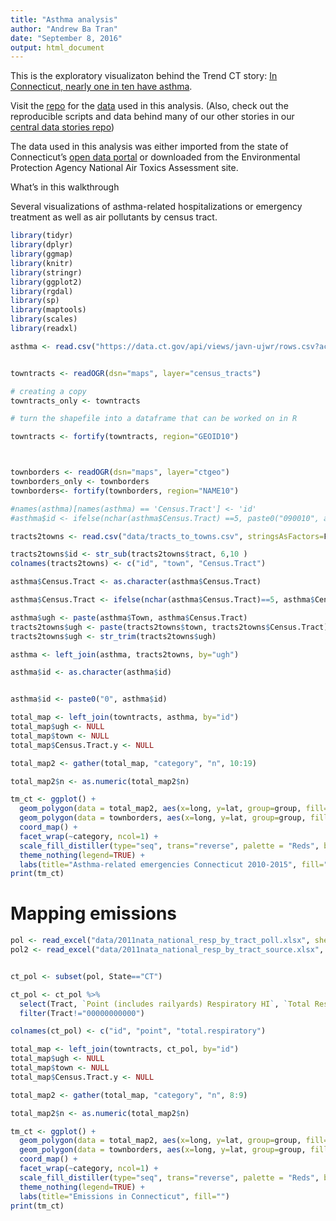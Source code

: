 ```yaml
---
title: "Asthma analysis"
author: "Andrew Ba Tran"
date: "September 8, 2016"
output: html_document
---
```


This is the exploratory visualizaton behind the Trend CT story: [In Connecticut, nearly one in ten have asthma](http://trendct.org/2016/09/13/asthma-in-connecticut/).

Visit the [repo](https://github.com/trendct-data/asthma-ct/) for the [data](https://github.com/trendct-data/asthma/tree/master/data) used in this analysis. (Also, check out the reproducible scripts and data behind many of our other stories in our [central data stories repo](https://github.com/trendct-data))

The data used in this analysis was either imported from the state of Connecticut's [open data portal](https://data.ct.gov/Health-and-Human-Services/Combined-Asthma-Emergency-Department-and-Hospitali/javn-ujwr) or downloaded from the Environmental Protection Agency National Air Toxics Assessment site.

What’s in this walkthrough

Several visualizations of asthma-related hospitalizations or emergency treatment as well as air pollutants by census tract.

```r
library(tidyr)
library(dplyr)
library(ggmap)
library(knitr)
library(stringr)
library(ggplot2)
library(rgdal)
library(sp)
library(maptools)
library(scales)
library(readxl)

asthma <- read.csv("https://data.ct.gov/api/views/javn-ujwr/rows.csv?accessType=DOWNLOAD", stringsAsFactors=F)


towntracts <- readOGR(dsn="maps", layer="census_tracts")

# creating a copy
towntracts_only <- towntracts

# turn the shapefile into a dataframe that can be worked on in R

towntracts <- fortify(towntracts, region="GEOID10")



townborders <- readOGR(dsn="maps", layer="ctgeo")
townborders_only <- townborders
townborders<- fortify(townborders, region="NAME10")

#names(asthma)[names(asthma) == 'Census.Tract'] <- 'id'
#asthma$id <- ifelse(nchar(asthma$Census.Tract) ==5, paste0("090010", asthma$Census.Tract), paste0("09009", asthma$Census.Tract))

tracts2towns <- read.csv("data/tracts_to_towns.csv", stringsAsFactors=F)

tracts2towns$id <- str_sub(tracts2towns$tract, 6,10 )
colnames(tracts2towns) <- c("id", "town", "Census.Tract")

asthma$Census.Tract <- as.character(asthma$Census.Tract)

asthma$Census.Tract <- ifelse(nchar(asthma$Census.Tract)==5, asthma$Census.Tract, str_sub(asthma$Census.Tract, 2,6 ))

asthma$ugh <- paste(asthma$Town, asthma$Census.Tract)
tracts2towns$ugh <- paste(tracts2towns$town, tracts2towns$Census.Tract)
tracts2towns$ugh <- str_trim(tracts2towns$ugh)

asthma <- left_join(asthma, tracts2towns, by="ugh")

asthma$id <- as.character(asthma$id)


asthma$id <- paste0("0", asthma$id)

total_map <- left_join(towntracts, asthma, by="id")
total_map$ugh <- NULL
total_map$town <- NULL
total_map$Census.Tract.y <- NULL

total_map2 <- gather(total_map, "category", "n", 10:19)

total_map2$n <- as.numeric(total_map2$n)

tm_ct <- ggplot() +
  geom_polygon(data = total_map2, aes(x=long, y=lat, group=group, fill=n), color = "black", size=0.2) +
  geom_polygon(data = townborders, aes(x=long, y=lat, group=group, fill=total), color = "black", fill=NA, size=0.5) +
  coord_map() +
  facet_wrap(~category, ncol=1) +
  scale_fill_distiller(type="seq", trans="reverse", palette = "Reds", breaks=pretty_breaks(n=10)) +
  theme_nothing(legend=TRUE) +
  labs(title="Asthma-related emergencies Connecticut 2010-2015", fill="")
print(tm_ct)

```


# Mapping emissions

```r

pol <- read_excel("data/2011nata_national_resp_by_tract_poll.xlsx", sheet=1)
pol2 <- read_excel("data/2011nata_national_resp_by_tract_source.xlsx", sheet=1)


ct_pol <- subset(pol, State=="CT")

ct_pol <- ct_pol %>%
  select(Tract, `Point (includes railyards) Respiratory HI`, `Total Respiratory HI`) %>%
  filter(Tract!="00000000000")

colnames(ct_pol) <- c("id", "point", "total.respiratory")

total_map <- left_join(towntracts, ct_pol, by="id")
total_map$ugh <- NULL
total_map$town <- NULL
total_map$Census.Tract.y <- NULL

total_map2 <- gather(total_map, "category", "n", 8:9)

total_map2$n <- as.numeric(total_map2$n)

tm_ct <- ggplot() +
  geom_polygon(data = total_map2, aes(x=long, y=lat, group=group, fill=n), color = "black", size=0.2) +
  geom_polygon(data = townborders, aes(x=long, y=lat, group=group, fill=total), color = "black", fill=NA, size=0.5) +
  coord_map() +
  facet_wrap(~category, ncol=1) +
  scale_fill_distiller(type="seq", trans="reverse", palette = "Reds", breaks=pretty_breaks(n=10)) +
  theme_nothing(legend=TRUE) +
  labs(title="Emissions in Connecticut", fill="")
print(tm_ct)

```
